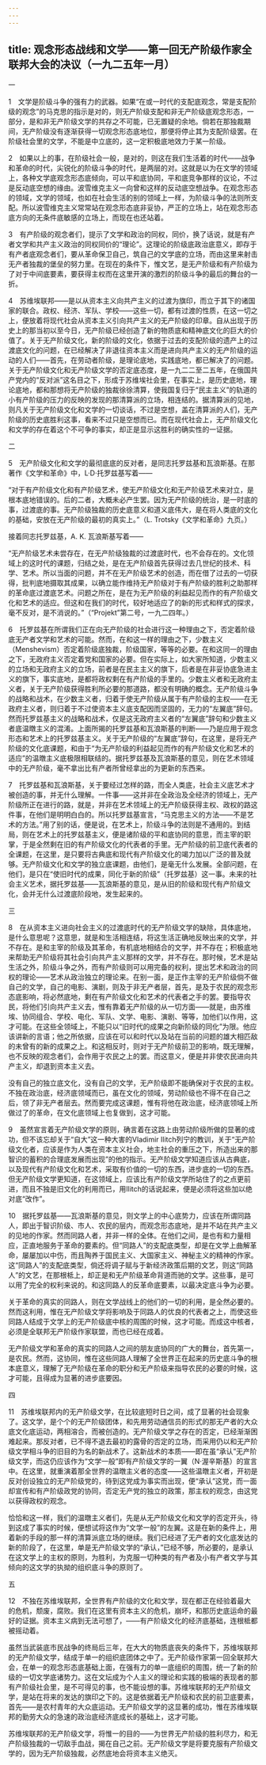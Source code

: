 ```yaml
---
---
---
```

title: 观念形态战线和文学——第一回无产阶级作家全联邦大会的决议（一九二五年一月）
---



一

1　文学是阶级斗争的强有力的武器。如果“在或一时代的支配底观念，常是支配阶级的观念”的马克思的指示是对的，则无产阶级支配和非无产阶级底观念形态，一部分，是和非无产阶级文学的共存之不可能，已无置疑的余地。倘若在那独裁期间，无产阶级没有逐渐获得一切观念形态底地位，那便将停止其为支配阶级罢。在阶级社会里的文学，不能是中立底的，这一定积极底地效力于某一阶级。

2　如果以上的事，在阶级社会一般，是对的，则这在我们生活着的时代——战争和革命的时代，尖锐化的阶级斗争的时代，是两层的对。这就是以为在文学的领域上，各种文学底观念形态底倾向，可以平和底协同，平和底竞争那样的议论，不过是反动底空想的缘由。波雪维克主义一向曾和这样的反动底空想战争。在观念形态的领域，文学的领域，也如在社会生活的别的领域上一样，为阶级斗争的法则所支配。所以波雪维克主义常常站在观念形态底非妥协，严正的立场上，站在观念形态底方向的无条件底敏感的立场上，而现在也还站着。

3　有产阶级的观念者们，提示了文学和政治的同权，同价，换了话说，就是有产者文学和共产主义政治的同权同价的“理论”。这理论的阶级底政治底意义，即存于有产者底观念者们，要从革命保卫自己，筑自己的文学底的立场，而由这里来射击无产者独裁的堡垒的努力里。在现在的条件下，惟文艺，是无产阶级和有产阶级为了对于中间底要素，要获得主权而在这里开演的激烈的阶级斗争的最后的舞台的一折。

4　苏维埃联邦——是以从资本主义向共产主义的过渡为旗印，而立于其下的诸国家的联合。政权、经济、军队、学校——这些一切，都有过渡的性质，在这一切之上，便放着将现代社会从资本主义引向共产主义的无产阶级的印章。自从出现于历史上的那当初以至今日，无产阶级已经创造了新的物质底和精神底文化的巨大的价值了。关于无产阶级文化，新的阶级的文化，依据于过去的支配阶级的遗产上的过渡底文化的问题，在已经解决了非退往资本主义而是进向共产主义的无产阶级的运动的人们——首先，在劳动者阶级，是理论底地，实践底地，都已解决了的问题。关于无产阶级文化和无产阶级文学的否定底态度，是一九二二至二五年，在俄国共产党内的“反对派”这名目之下，形成于苏维埃社会里，在事实上，是历史底地，理论底地，都和那想将无产阶级的独裁徐徐清算，使我国复归于“民主主义”的轨道的小有产阶级的压力的反映的发现的那清算派的立场，相连结的。据清算派的见地，则凡关于无产阶级文化和文学的一切谈话，不过是空想，盖在清算派的人们，无产阶级的历史底胜利这事，看来不过只是空想而已。而在现代社会上，无产阶级文化和文学的存在着这个不可争的事实，却正是显示这胜利的确实性的一证据。

二

5　无产阶级文化和文学的最彻底底的反对者，是同志托罗兹基和瓦浪斯基。在那著作《文学和革命》中，L·D·托罗兹基写着——

“对于有产阶级文化和有产阶级艺术，使无产阶级文化和无产阶级艺术来对立，是根本底地错误的。后的二者，大概未必产生罢。因为无产阶级的统治，是一时底的事，过渡底的事。无产阶级独裁的历史底意义和道义底伟大，是在将人类底的文化的基础，安放在无产阶级的最初的真实上。”（L. Trotsky《文学和革命》九页。）

接着同志托罗兹基，A. K. 瓦浪斯基写着——

“无产阶级艺术未尝存在，在无产阶级独裁的过渡底时代，也不会存在的。文化领域上的这时代的课题，归结之处，是在无产阶级首先获得过去几世纪的技术、科学、艺术。所以当面的问题，并不在无产阶级艺术的创造，而在借了过去的一切获得，批判底地摄取其成果，以确立能作维持无产阶级对于有产阶级的胜利之助那样的革命底过渡底艺术。问题之所在，是在为无产阶级的利益起见而作的有产阶级文化和艺术的适应。但这和在我们的时代，较好地适应了的新的形式和样式的探求，毫不反对，是不消说的。”（“Projekt”第二号，一九二四年。）

6　托罗兹基在所谓我们正在向无产阶级的社会进行这一种理由之下，否定着阶级底无产者文学和艺术的可能。然而，在和这一样的理由之下，少数主义（Menshevism）否定着阶级底独裁，阶级国家，等等的必要。在和这同一的理由之下，无政府主义否定着党和国家的必要。但在实际上，如大家所知道，少数主义的立场和无政府主义的立场，前者是在民主主义的旗下，后者是在非妥协底急进主义的旗下，事实底地，是都将政权剩在有产阶级的手里的。少数主义者和无政府主义者，关于无产阶级获得胜利所必要的那道路，都没有明确的概念。无产阶级斗争的战略和战术，在少数主义者，归着于使无产阶级从属于有产阶级的主权——在无政府主义者，则归着于不过使资本主义底支配因而坚固的，无力的“左翼底”辞句。然而托罗兹基主义的战略和战术，仅是这无政府主义者的“左翼底”辞句和少数主义者底温暾主义的混淆。上面所揭的托罗兹基和瓦浪斯基的判断——乃是应用于观念形态和艺术上的托罗兹基主义。关于无产阶级的“左翼底”辞句，在这里，是将无产阶级的文化底课题，和由于“为无产阶级的利益起见而作的有产阶级文化和艺术的适应”的温暾主义底极限相联结的。据托罗兹基及瓦浪斯基的意见，则在艺术领域中的无产阶级，毫不拿出比有产者所曾经拿出的为更新的东西来。

7　托罗兹基和瓦浪斯基，关于要经过怎样的路，而全人类底，社会主义底艺术才被创造的事，并无什么理解。一件事——这并非在全政治及全经济的领域上，无产阶级所正在进行的路，就是，并非在艺术领域上的无产阶级获得主权、政权的路这件事，在他们是明明白白的。所以托罗兹基宣言，“马克思主义的方法——不是艺术的方法。”用了别的话，便是说，在艺术上，阶级斗争的法则是不通用的。到结局，则在艺术上的托罗兹基主义，便是诸阶级的平和底协同的意思，而主宰的职掌，于是全然剩在旧的有产阶级文化的代表者的手里。无产阶级的前卫底代表者的全课题，在这里，是只要将古典底和现代有产阶级文化的竭力加以广泛的普及就够。无产阶级文化和文学的独立底课题，由他们，是毫无什么发展。全部问题，在他们，是只在“使旧时代的成果，同化于新的阶级”（托罗兹基）这一事。未来的社会主义艺术，据托罗兹基——瓦浪斯基的意见，是从旧的阶级和现代有产阶级文化，会并无什么过渡底阶段地，发生起来的。

三

8　在从资本主义进向社会主义的过渡底时代的无产阶级文学的缺除，具体底地，是什么意思呢？这意思，就是和生活相连结，将这生活正确地反映出来的文学，并不存在。是和主宰的阶级及其革命，有机底地相结合的文学，并不存在；积极底地来帮助无产阶级将其社会引向共产主义那样的文学，并不存在。那时候，艺术是站生活之外，阶级斗争之外，而有产阶级则可以用完备的权利，提出艺术和政治的同权的理论——艺术从政治独立的理论来。在别一面，是正作主宰的无产阶级倘不做自己的文学，自己的电影、演剧，则及于非无产者层，首先，是及于农民的观念形态底影响，将必然底地，剩在有产阶级文化和艺术的代表者之手的罢。要指导农民，将他们引向共产主义去，惟有靠着无产阶级的从一切方面——就是，由苏维埃、协同组合、学校、电化、军队、文学、电影、演剧、等等，加他们以作用，这才可能。在这些全领域上，不能只以“旧时代的成果之向新阶级的同化”为限。他应该讲新的言语；他之所依据，应该在可以和时代以及站在当前的问题的雄大相匹敌的未曾有的新的成果之上。和这相反时，则对于无产阶级前卫的影响，既无理解，也不反映的观念者们，会作用于农民之上的罢。而这意义，便是并非使农民进向共产主义，却退到资本主义去。

没有自己的独立底文化，没有自己的文学，无产阶级即不能确保对于农民的主权。不独在政治底，经济底领域而已，虽在文化的领域，劳动阶级也不得不在自己之后，领了非无产者层去。然而要完成这课题，惟有将他在政治底，经济底领域上所做过了的革命，在文化底领域上也复做到，这才可能。

9　虽然宣言着无产阶级文学的原则，确言着在这路上由劳动阶级所做的显著的成功，但不该忘却关于“自大”这一种大害的Vladimir Ilitch列宁的教训，关于“无产阶级文化者，应该是作为人类在资本主义社会，地主社会的重压之下，所造出来的那智识的蓄积的合理底发展而出现”的他的指示。无产阶级文学知道应该从古典底，以及现代有产阶级文化和艺术，采取有价值的一切的东西，进步底的一切的东西。但无产阶级文学更知道，在这领域上，应该比有产阶级文学所站住了的之点更前进，而且不独是旧文化的利用而已，用Ilitch的话说起来，便是必须将这些加以绝对底“改作”。

10　据托罗兹基——瓦浪斯基的意见，则文学上的中心底势力，应该在所谓同路人，即出于智识阶级、市人、农民的层内，而观念形态底地，是并不站在共产主义的见地的作家。然而同路人者，并非一样的全体。在他们之间，是也有和力量相应，正直地服务于革命的要素的。但“同路人”的支配底类型，却是在文学上曲解革命，屡屡加以中伤，而且陶养于国民主义、大国家主义、神秘主义的精神的作家。这“同路人”的支配底类型，倘还将调子赋与于新经济政策后期的文艺，则这“同路人”的文艺，在那根柢上，却正是和无产阶级革命背道而驰的文学。这些事，是可以用了完全的权利来说的。和这同路人的反革命底要素，以最决定底斗争为必要。

关于革命的真实的同路人，则在文学战线上的他们的一切的利用，是全然必要的。然而这利用，惟在无产阶级文学将影响及于同路人的优良的代表者之上，而使这些同路人结成于文学上的无产阶级底中核的周围的时候，这才可能。而成这中核者，必须是全联邦无产阶级作家联盟，而也已经在成着。

无产阶级文学和革命的真实的同路人之间的朋友底协同的广大的舞台，首先第一，是农民。然而，这协同，惟在这些同路人理解了全世界正在起来的历史底斗争的根本底意义，理解了无产阶级在革命的职分和无产阶级来指导农民的必要的时候，这才可能，且得成为显著的进步底要因。

四

11　苏维埃联邦内的无产阶级文学，在比较底短时日之间，成了显著的社会现象了。这文学，是个个的无产阶级团体，和先用劳动通信员的形式的那无产者的大众底文化底运动，两相溶合，而被创造的。无产阶级文学之存在的否定，已经渐渐困难起来。那反对者，已不得不退去最初的露骨的否定的立场，而采用仍以和无产阶级文学相斗争的旧目的为名的新战术了。这新战术的本质——即在虽“承认”无产阶级文学，而这仍应该作为“文学一般”即有产阶级文学的一翼（N·渥辛斯基）的宣言中。在这里，就重演着那全世界的温暾主义者的态度——这些温暾主义者，开初是反对创设独立的无产阶级党的，待到这党成为事实而出现，便“承认”这党，而一面却宣传和有产阶级政党的协同，否定无产党的独立的政策，那主权的观念，由这党以获得政权的观念。

恰恰和这一样，我们的温暾主义者们，先是从无产阶级文化和文学的否定开头，待到这成了事实的时候，便想试将这作为“文学一般”的左翼。这是在新的条件上，用着新的手段的那一样的清算派底立场的继续。我们已经进了无产者的文化底发达的新的阶段了，在这里，单是无产阶级文学的“承认，”已经不够，所必要的，是承认在这文学上的主权的原则，为胜利，为克服一切种类的有产者及小有产者文学与其倾向的这文学的执拗的组织底斗争的原则了。

五

12　不独在苏维埃联邦，全世界有产阶级的文化和文学，现在都正在经验着最大的危机，颓废，腐败。我们在这里有资本主义的危机，崩坏，和那历史底运命的最好的证据。资本主义病到无法可想了，——有产阶级文化的经济底基础，连根柢都被摇动着。

虽然当武装底市民战争的终局后三年，在大大的物质底丧失的条件下，苏维埃联邦的无产阶级文学，结成于单一的组织底团体之中了。无产阶级作家第一回全联邦大会，在单一的观念形态底基础上面，在强有力的单一底组织的周围，统一了新的阶级的一切文学底诸势力。这在文坛成为个人主义的理论和实践的极端的表现者的那有产阶级社会里，是不可得见的事，也不能设想的事。苏维埃联邦的无产阶级文学，是站在将来的发达的旗印之下的。这是依据着无产阶级和农民的前卫底要素，首先——是农村青年的大众底运动。无产阶级文学的这显著的成功，惟在苏维埃联邦的勤劳大众的急速的政治底经济底成长的基础上，这才可能。

苏维埃联邦的无产阶级文学，将惟一的目的——为世界无产阶级的胜利尽力，和无产阶级独裁的一切敌手血战，揭在自己之前。无产阶级文学是将要克服有产阶级文学的，因为无产阶级独裁，必然底地会将资本主义绝灭。